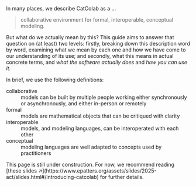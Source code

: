 
In many places, we describe CatColab as a ...

> collaborative environment for formal, interoperable, conceptual modeling.

But what do we actually mean by this?
This guide aims to answer that question on (at least) two levels: firstly, breaking down this description word by word, examining what we mean by each one and how we have come to our understanding of its use; and secondly, what this means in actual concrete terms, and *what the software actually does* and *how you can use it*.


















In brief, we use the following definitions:

<dl>
  <dt>collaborative</dt>
  <dd>models can be built by multiple people working either synchronously or asynchronously, and either in-person or remotely</dd>
  <dt>formal</dt>
  <dd>models are mathematical objects that can be critiqued with clarity</dd>
  <dt>interoperable</dt>
  <dd>models, and modeling languages, can be interoperated with each other</dd>
  <dt>conceptual</dt>
  <dd>modeling languages are well adapted to concepts used by practitioners</dd>
</dl>

<Warning>
  This page is still under construction. For now, we recommend reading [these slides ↗](https://www.epatters.org/assets/slides/2025-act/slides.html#/introducing-catcolab) for further details.
</Warning>

